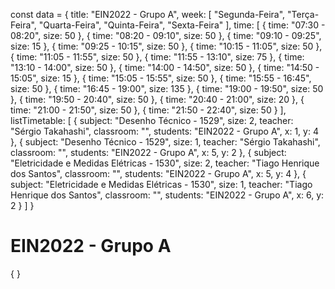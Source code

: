 const data = {
  title: "EIN2022 - Grupo A",
  week: [
    "Segunda-Feira",
    "Terça-Feira",
    "Quarta-Feira",
    "Quinta-Feira",
    "Sexta-Feira"
  ],
  time: [
    {
      time: "07:30 - 08:20",
      size: 50
    },
    {
      time: "08:20 - 09:10",
      size: 50
    },
    {
      time: "09:10 - 09:25",
      size: 15
    },
    {
      time: "09:25 - 10:15",
      size: 50
    },
    {
      time: "10:15 - 11:05",
      size: 50
    },
    {
      time: "11:05 - 11:55",
      size: 50
    },
    {
      time: "11:55 - 13:10",
      size: 75
    },
    {
      time: "13:10 - 14:00",
      size: 50
    },
    {
      time: "14:00 - 14:50",
      size: 50
    },
    {
      time: "14:50 - 15:05",
      size: 15
    },
    {
      time: "15:05 - 15:55",
      size: 50
    },
    {
      time: "15:55 - 16:45",
      size: 50
    },
    {
      time: "16:45 - 19:00",
      size: 135
    },
    {
      time: "19:00 - 19:50",
      size: 50
    },
    {
      time: "19:50 - 20:40",
      size: 50
    },
    {
      time: "20:40 - 21:00",
      size: 20
    },
    {
      time: "21:00 - 21:50",
      size: 50
    },
    {
      time: "21:50 - 22:40",
      size: 50
    }
  ],
  listTimetable: [
    {
      subject: "Desenho Técnico - 1529",
      size: 2,
      teacher: "Sérgio Takahashi",
      classroom: "",
      students: "EIN2022 - Grupo A",
      x: 1,
      y: 4
    },
    {
      subject: "Desenho Técnico - 1529",
      size: 1,
      teacher: "Sérgio Takahashi",
      classroom: "",
      students: "EIN2022 - Grupo A",
      x: 5,
      y: 2
    },
    {
      subject: "Eletricidade e Medidas Elétricas - 1530",
      size: 2,
      teacher: "Tiago Henrique dos Santos",
      classroom: "",
      students: "EIN2022 - Grupo A",
      x: 5,
      y: 4
    },
    {
      subject: "Eletricidade e Medidas Elétricas - 1530",
      size: 1,
      teacher: "Tiago Henrique dos Santos",
      classroom: "",
      students: "EIN2022 - Grupo A",
      x: 6,
      y: 2
    }
  ]
}

# EIN2022 - Grupo A

<div>
    {
        <Grid
            title={data.title}
            weekDays={data.week}
            time={data.time}
            listClasses={data.listTimetable}
        />
    }
</div>